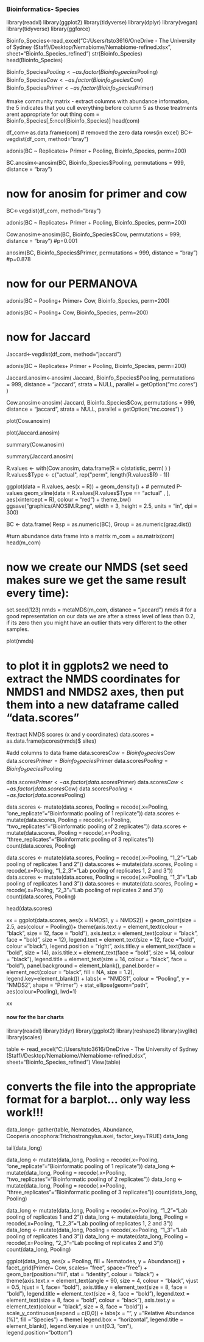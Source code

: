 ### Bioinformatics- Species###
library(readxl)
library(ggplot2)
library(tidyverse)
library(dplyr)
library(vegan)
library(tidyverse)
library(ggforce)

Bioinfo_Species<-read_excel("C:/Users/tsto3616/OneDrive - The University of Sydney (Staff)/Desktop/Nemabiome/Nemabiome-refined.xlsx", sheet="Bioinfo_Species_refined")
str(Bioinfo_Species)
head(Bioinfo_Species)

Bioinfo_Species$Pooling<-as.factor(Bioinfo_Species$Pooling)
Bioinfo_Species$Cow<-as.factor(Bioinfo_Species$Cow)
Bioinfo_Species$Primer<-as.factor(Bioinfo_Species$Primer)

 
#make community matrix - extract columns with abundance information, the 5 indicates that you cull everything before column 5 as those treatments arent appropriate for out thing
com = Bioinfo_Species[,5:ncol(Bioinfo_Species)]
head(com)

df_com<-as.data.frame(com)
# removed the zero data rows(in excel)
BC<-vegdist(df_com, method="bray")

adonis(BC ~ Replicates+ Primer + Pooling, Bioinfo_Species, perm=200)

BC.anosim<-anosim(BC, Bioinfo_Species$Pooling, permutations = 999, distance = "bray")

# now for anosim for primer and cow
BC<-vegdist(df_com, method="bray")

adonis(BC ~ Replicates+ Primer + Pooling, Bioinfo_Species, perm=200)

Cow.anosim<-anosim(BC, Bioinfo_Species$Cow, permutations = 999, distance = "bray") #p=0.001

anosim(BC, Bioinfo_Species$Primer, permutations = 999, distance = "bray") #p=0.878

# now for our PERMANOVA
adonis(BC ~ Pooling+ Primer+ Cow, Bioinfo_Species, perm=200)

adonis(BC ~ Pooling+ Cow, Bioinfo_Species, perm=200)

# now for Jaccard
Jaccard<-vegdist(df_com, method="jaccard")

adonis(BC ~ Replicates+ Primer + Pooling, Bioinfo_Species, perm=200)

Jaccard.anosim<-anosim(
Jaccard,
Bioinfo_Species$Pooling,
permutations = 999,
distance = "jaccard",
strata = NULL,
parallel = getOption("mc.cores")
)

Cow.anosim<-anosim(
Jaccard,
Bioinfo_Species$Cow,
permutations = 999,
distance = "jaccard",
strata = NULL,
parallel = getOption("mc.cores")
)

plot(Cow.anosim)

plot(Jaccard.anosim)

summary(Cow.anosim)

summary(Jaccard.anosim)

R.values <- with(Cow.anosim, data.frame(R = c(statistic, perm) ) )
R.values$Type <- c("actual", rep("perm", length(R.values$R) - 1))

ggplot(data = R.values, aes(x = R)) +
  geom_density() + # permuted P-values
  geom_vline(data = R.values[R.values$Type == "actual" , ], aes(xintercept = R), colour = "red") +
  theme_bw()
ggsave("graphics/ANOSIM.R.png", width = 3, height = 2.5, units = "in", dpi = 300)

BC <- data.frame(
  Resp = as.numeric(BC),
  Group = as.numeric(graz.dist))
  
#turn abundance data frame into a matrix
m_com = as.matrix(com)
head(m_com)

# now we create our NMDS (set seed makes sure we get the same result every time):
set.seed(123)
nmds = metaMDS(m_com, distance = "jaccard")
nmds
# for a good representation on our data we are after a stress level of less than 0.2, if its zero then you might have an outlier thats very different to the other samples. 

plot(nmds)

# to plot it in ggplots2 we need to extract the NMDS coordinates for NMDS1 and NMDS2 axes, then put them into a new dataframe called "data.scores"
#extract NMDS scores (x and y coordinates)
data.scores = as.data.frame(scores(nmds)$ sites)

#add columns to data frame 
data.scores$Cow = Bioinfo_Species$Cow
data.scores$Primer = Bioinfo_Species$Primer
data.scores$Pooling = Bioinfo_Species$Pooling

data.scores$Primer<-as.factor(data.scores$Primer)
data.scores$Cow<-as.factor(data.scores$Cow)
data.scores$Pooling<-as.factor(data.scores$Pooling)

data.scores <- mutate(data.scores, Pooling = recode(.x=Pooling, "one_replicate"="Bioinformatic pooling of 1 replicate"))
data.scores <- mutate(data.scores, Pooling = recode(.x=Pooling, "two_replicates"="Bioinformatic pooling of 2 replicates"))
data.scores <- mutate(data.scores, Pooling = recode(.x=Pooling, "three_replicates"="Bioinformatic pooling of 3 replicates"))
count(data.scores, Pooling)

data.scores <- mutate(data.scores, Pooling = recode(.x=Pooling, "1_2"="Lab pooling of replicates 1 and 2"))
data.scores <- mutate(data.scores, Pooling = recode(.x=Pooling, "1_2_3"="Lab pooling of replicates 1, 2 and 3"))
data.scores <- mutate(data.scores, Pooling = recode(.x=Pooling, "1_3"="Lab pooling of replicates 1 and 3"))
data.scores <- mutate(data.scores, Pooling = recode(.x=Pooling, "2_3"="Lab pooling of replicates 2 and 3"))
count(data.scores, Pooling)

head(data.scores)

xx = ggplot(data.scores, aes(x = NMDS1, y = NMDS2)) + 
    geom_point(size = 2.5, aes(colour = Pooling))+ 
    theme(axis.text.y = element_text(colour = "black", size = 12, face = "bold"), 
    axis.text.x = element_text(colour = "black", face = "bold", size = 12), 
    legend.text = element_text(size = 12, face ="bold", colour ="black"), 
    legend.position = "right", axis.title.y = element_text(face = "bold", size = 14), 
    axis.title.x = element_text(face = "bold", size = 14, colour = "black"), 
    legend.title = element_text(size = 14, colour = "black", face = "bold"), 
    panel.background = element_blank(), panel.border = element_rect(colour = "black", fill = NA, size = 1.2),
    legend.key=element_blank()) + 
    labs(x = "NMDS1", colour = "Pooling", y = "NMDS2", shape = "Primer") + stat_ellipse(geom="path", aes(colour=Pooling), lwd=1) 
 
xx

#### now for the bar charts 
library(readxl)
library(tidyr)
library(ggplot2)
library(reshape2)
library(svglite)
library(scales)

table <- read_excel("C:/Users/tsto3616/OneDrive - The University of Sydney (Staff)/Desktop/Nemabiome//Nemabiome-refined.xlsx", sheet="Bioinfo_Species_refined")
View(table)

# converts the file into the appropriate format for a barplot... only way less work!!!

data_long<- gather(table, Nematodes, Abundance, Cooperia.oncophora:Trichostrongylus.axei, factor_key=TRUE)
data_long

tail(data_long)

data_long <- mutate(data_long, Pooling = recode(.x=Pooling, "one_replicate"="Bioinformatic pooling of 1 replicate"))
data_long <- mutate(data_long, Pooling = recode(.x=Pooling, "two_replicates"="Bioinformatic pooling of 2 replicates"))
data_long <- mutate(data_long, Pooling = recode(.x=Pooling, "three_replicates"="Bioinformatic pooling of 3 replicates"))
count(data_long, Pooling)

data_long <- mutate(data_long, Pooling = recode(.x=Pooling, "1_2"="Lab pooling of replicates 1 and 2"))
data_long <- mutate(data_long, Pooling = recode(.x=Pooling, "1_2_3"="Lab pooling of replicates 1, 2 and 3"))
data_long <- mutate(data_long, Pooling = recode(.x=Pooling, "1_3"="Lab pooling of replicates 1 and 3"))
data_long <- mutate(data_long, Pooling = recode(.x=Pooling, "2_3"="Lab pooling of replicates 2 and 3"))
count(data_long, Pooling)

ggplot(data_long, aes(x = Pooling, fill = Nematodes, y = Abundance)) + 
   facet_grid(Primer~ Cow, scales= "free", space="free") + geom_bar(position="fill", stat = "identity", colour = "black") +
  theme(axis.text.x = element_text(angle = 90, size = 4, colour = "black", vjust = 0.5, hjust = 1, face= "bold"), 
        axis.title.y = element_text(size = 8, face = "bold"), legend.title = element_text(size = 8, face = "bold"), 
        legend.text = element_text(size = 8, face = "bold", colour = "black"), 
        axis.text.y = element_text(colour = "black", size = 8, face = "bold")) + 
  scale_y_continuous(expand = c(0,0)) + 
  labs(x = "", y = "Relative Abundance (%)", fill = "Species") +
  theme(
        legend.box = "horizontal",
        legend.title = element_blank(),
        legend.key.size = unit(0.3, "cm"),
        legend.position="bottom") 

